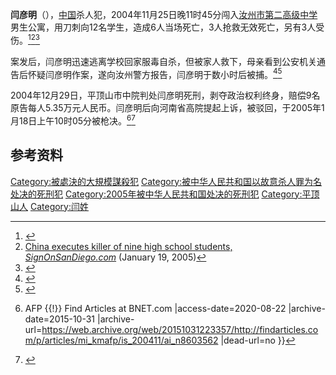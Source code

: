 {{Infobox criminal|name=闫彦明|birth_name=闫彦明|birth_date=1983年|birth_place=[[中华人民共和国|中国]][[河南省|河南省]][[汝州市|汝州市]]|death_date={{death date and age|2005|1|18|df=y|1983}}|death_place=[[中华人民共和国|中国]][[河南省|河南省]][[平顶山市|平顶山市]]|penalty=死刑|date=2004年11月26日|locations=[[中华人民共和国|中国]][[河南省|河南省]][[汝州市|汝州市]][[汝州市第二高级中学|第二高级中学]]|fatalities=9|injuries=3|weapons=[[刀|刀]]}}
'''闫彦明'''（{{bd|1983年||2005年|1月18日}}），[[中华人民共和国|中国]]杀人犯，2004年11月25日晚11时45分闯入[[汝州市第二高级中学|汝州市第二高级中学]]男生公寓，用刀刺向12名学生，造成6人当场死亡，3人抢救无效死亡，另有3人受伤。<ref>{{Cite web |url=http://www.time.com/time/magazine/article/0,9171,501041206-832294,00.html |title=China's School Killings - TIME |access-date=2020-08-22 |archive-date=2007-10-07 |archive-url=https://web.archive.org/web/20071007054716/http://www.time.com/time/magazine/article/0,9171,501041206-832294,00.html |dead-url=yes }}</ref><ref>[http://www.signonsandiego.com/news/world/20050119-1925-china-schoolattack.html China executes killer of nine high school students, ''SignOnSanDiego.com''] (January 19, 2005)</ref><ref>{{Cite news|title=河南中学凶杀案抓获嫌疑人|url=http://news.bbc.co.uk/chinese/simp/hi/newsid_4040000/newsid_4044100/4044101.stm|date=2004-11-26|accessdate=2020-08-22|language=en-GB}}</ref>

案发后，闫彦明迅速逃离学校回家服毒自杀，但被家人救下，母亲看到公安机关通告后怀疑闫彦明作案，遂向汝州警方报告，闫彦明于数小时后被捕。<ref>{{Cite web |url=http://hric-newsbrief.blogspot.com/2005_01_16_archive.html |title=HRIC News Brief: 2005/01/16 - 2005/01/23 |access-date=2020-08-22 |archive-date=2011-07-08 |archive-url=https://web.archive.org/web/20110708042313/http://hric-newsbrief.blogspot.com/2005_01_16_archive.html |dead-url=no }}</ref><ref>{{Cite web|title=河南汝州校园凶杀案告破 嫌犯闫彦明已被抓获_新闻中心_新浪网|url=http://news.sina.com.cn/c/2004-11-26/23504358753s.shtml|accessdate=2020-08-22|work=news.sina.com.cn|archive-date=2005-01-21|archive-url=https://web.archive.org/web/20050121022418/http://news.sina.com.cn/c/2004-11-26/23504358753s.shtml|dead-url=no}}</ref>

2004年12月29日，平顶山市中院判处闫彦明死刑，剥夺政治权利终身，赔偿9名原告每人5.35万元人民币。闫彦明后向河南省高院提起上诉，被驳回，于2005年1月18日上午10时05分被枪决。<ref>{{Cite web |url=http://findarticles.com/p/articles/mi_kmafp/is_200411/ai_n8603562 |title=Attacker killed Chinese teens because they invaded his privacy: police {{!}} AFP {{!}} Find Articles at BNET.com |access-date=2020-08-22 |archive-date=2015-10-31 |archive-url=https://web.archive.org/web/20151031223357/http://findarticles.com/p/articles/mi_kmafp/is_200411/ai_n8603562 |dead-url=no }}</ref><ref>{{Cite web|title=河南汝州校园凶杀案终审 主犯闫彦明被枪决_新闻中心_新浪网|url=http://news.sina.com.cn/c/2005-01-20/15014896236s.shtml|accessdate=2020-08-22|work=news.sina.com.cn}}</ref>

== 参考资料 ==
{{Reflist}}

[[Category:被處決的大規模謀殺犯|Category:被處決的大規模謀殺犯]]
[[Category:被中华人民共和国以故意杀人罪为名处决的死刑犯|Category:被中华人民共和国以故意杀人罪为名处决的死刑犯]]
[[Category:2005年被中华人民共和国处决的死刑犯|Category:2005年被中华人民共和国处决的死刑犯]]
[[Category:平顶山人|Category:平顶山人]]
[[Category:闫姓|Category:闫姓]]